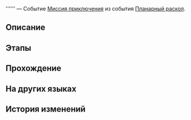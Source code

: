 {{Дополнить|Диалоги.}}
{{Миссия Инфобокс
|id              = 8011401
|Название        = 
|Изображение     = Миссия Освоения .png
|Тип             = Миссия приключения
|События         = Планарный раскол
|Глава           = 
|Условия         = 
* Завершена [[Миссия приключения]] ''[[Виртуальная вселенная II]]''
* Завершена [[Миссия Освоения]] ''[[Время не ждёт, мой друг]]''
|Персонажи       = Первопроходец
|СтартЛокация    = Главная контрольная зона
|Мир             = Космическая станция «Герта»
|Локации         = Главная контрольная зона
|Предыдущая      = Виртуальная вселенная II
|Следующая       = 
|Награды         = 
}}
'''''' — Событие [[Миссия приключения]] из события [[Планарный раскол]].

==Описание==
{{Описание|<!--официальное описание из Перекрёстка судеб-->}}

==Этапы==


==Прохождение==
{{Дополнить}}


{{Диалог Конец}}

==На других языках==
{{На других языках
|en   = 
|zhs  = 
|zht  = 
|ja   = 
|ko   = 
|es   = 
|fr   = 
|ru   = 
|th   = 
|vi   = 
|de   = 
|id   = 
|pt   = 
}}

==История изменений==
{{История изменений|2.7}}
